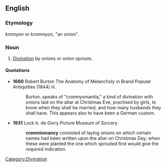 ==English==

===Etymology===
{{AGr.}} ''kromyon'' or ''krommyon'', "an onion".

===Noun===
{{en-noun|-}}

# [[divination|Divination]] by onions or onion sprouts.

====Quotations====
*'''1660''' Robert Burton The Anatomy of Melancholy in Brand Popular Antiquities (1844) iii.
*:Burton..speaks of "cromnysmantia," a kind of divination with onions laid on the altar at Christmas Eve, practised by girls, to know when they shall be married, and how many husbands they shall have. This appears also to have been a German custom.
*'''1931''' Lock tr. de Givry Picture Museum of Sorcery
*:'''cromniomancy''' consisted of laying onions on which certain names had been written upon the altar on Christmas Day; when these were planted the one which sprouted first would give the required indication.

[[Category:Divination]]